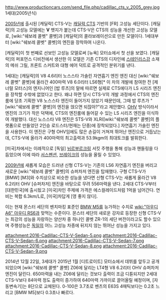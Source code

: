 http://www.productioncars.com/send_file.php/cadillac_cts_v_2005_grey.jpg
1세대(2005년식)

[[2005년]]에 출시된 [캐딜락] CTS-V는 [[캐딜락 CTS]] 기반의 [FR] 고성능 세단이다. [캐딜락]의 고성능 모델에는 '''V''' 뱃지가 붙는데 CTS-V은 CTS의 성능을 개선한 고성능 모델로, [wiki:"쉐보레 콜벳" 콜벳]과 [캐딜락]의 콜라보레이션으로 만든 모델이다. 1세대부터 [wiki:"쉐보레 콜벳" 콜벳]의 엔진을 장착하여 나온다.

[캐딜락]이 첫 번째로 선보인 고성능 모델로써 [뉴욕] 모터쇼에서 첫 선을 보였다.
[캐딜락]의 퍼포먼스 디비전에서 생산한 이 모델은 기존 CTS의 디자인에 [[스테인리스강]] 소재의 메쉬 그릴, 프론트 스커트와 대형 에어 덕트로 공격적인 분위기를 낸다.

1세대는 [캐딜락]의 V8 4.6리터 노스스타 가솔린 자연흡기 엔진 엔진 대신 [wiki:"쉐보레 콜벳" 콜벳]에 올라간 400마력 V8 6.0리터 LS6형[* 이 차의 개발에 참여한 전 [제너럴 모터스]의 엔지니어인 [밥 루츠]의 말에 따르면 실제로 CTS에다가 LS 시리즈 엔진을 장착할 수밖에 없었다고 한다. 왜냐 하면 당시 CTS-V의 개발 과정에서 CTS의 엔진룸에 당초 기획한 V8 노스스타 엔진이 들어가지 않았기 때문인데, 그때 밥 루츠가 "[wiki:"쉐보레 콜벳" 콜벳]의 엔진을 얹으면 되잖아?"라고 제안했다. [[OHV]] 방식이라서 엔진의 크기가 작은 덕택에, CTS의 엔진룸에 들어갈 수 있는 LS 시리즈 엔진을 이식하여 개발했다. 대신 노스스타 V8 엔진은 STS-V와 XLR([wiki:"쉐보레 콜벳" 콜벳]의 플랫폼으로 만들었던 2인승 로드스터/현재는 단종)에 장착되었다.] 자연흡기 가솔린 엔진을 사용한다. 이 엔진은 구형 OHV임에도 많은 손길이 거쳐져 뛰어난 엔진으로 거듭났는데, CTS-V에 올라가 400마력의 최고출력과 53.9kgm의 최대토크를 발휘한다.

[미국]차에서는 이례적으로 [독일] [[뉘르부르크링]] 서킷 주행을 통해 성능과 핸들링을 다듬었으며 이에 따라 [[서스펜션]], [[브레이크]]의 성능을 올릴 수 있었다.

[[2009년]]에 새롭게 모습은 드러낸 신형 CTS-V는 기존의 LS6 자연흡기 엔진을 버리고 새로운 [wiki:"쉐보레 콜벳" 콜벳]의 슈퍼차저 엔진을 탑재했다. 구형 CTS-V가 [BMW] [M3]와 수치상으로 비슷한 성능을 냈다면 신형 CTS-V는 새롭게 올라간 V8 6.2리터 OHV [슈퍼차저] 엔진을 바탕으로 무려 556마력을 낸다. 2세대 CTS-V부터 [대한민국]에 출시됬고 [미국]차인 주제에 가격은 에스컬레이드처럼 1억을 넘어간다. 연비는 복합 6.3km/L로, [미국]차답게 [영 좋지 않다].

이는 현재 몬스터 세단의 벤치마킹 표준인 [[BMW M5]]를 능가하는 수치로 [[wiki:"아우디 A6" 아우디 RS6]]과 맞먹는 수준이다.
몬스터 세단의 새로운 강자로 등장한 신형 CTS-V는 최강의 성능을 자랑하는 양산차 중 하나인 콜벳 ZR-1의 세단 버전이라고도 할수 있으며 주행성능은 [[독일]]의 어느 고성능 차종에 뒤지지 않는 뛰어난 성능을 가지고 있다.

attachment:2016-Cadillac-CTS-V-Sedan-5.png
attachment:2016-Cadillac-CTS-V-Sedan-6.png
attachment:2016-Cadillac-CTS-V-Sedan-7.png
attachment:2016-Cadillac-CTS-V-Sedan-8.png
attachment:2016-Cadillac-CTS-V-Sedan-9.png

2014년 12월 22일, 3세대가 2015년 1월 [디트로이트] 모터쇼에서 데뷔를 앞두고 공개되었으며 [wiki:"쉐보레 콜벳" 콜벳] Z06에 달리는 LT4형 V8 6.2리터 OHV 슈퍼차저 엔진이 달린다. 650마력을 내는 Z06에 달리는 것보다 출력이 조금 디튠되지만 2세대 CTS-V보다 84마력 정도 출력이 증가하여 640마력 가까이로 끌어올릴 예정이며, [자동변속기]는 8단으로 교체된다. 0-100은 3.7초로 벤츠의 E63S 4매틱보다는 0.2초 느리고 [BMW M5]보다 0.3초나 빠르다.


